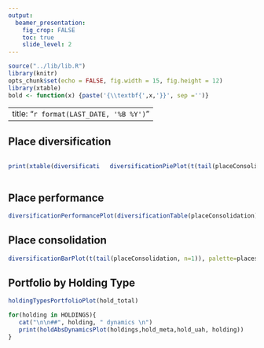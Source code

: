 ```yaml
---
output:
  beamer_presentation:
    fig_crop: FALSE
    toc: true
    slide_level: 2
---
```


```r
source("../lib/lib.R")
library(knitr)
opts_chunk$set(echo = FALSE, fig.width = 15, fig.height = 12)
library(xtable)
bold <- function(x) {paste('{\\textbf{',x,'}}', sep ='')}
```

---
title: "`r format(LAST_DATE, '%B %Y')`"
---


## Place diversification

:::::: {.columns}
::: {.column width="50%"}
```r
print(xtable(diversificationTable(placeConsolidation, pretty=T)), scalebox='0.5', comment=FALSE, sanitize.colnames.function=bold, sanitize.rownames.function=bold)
```
:::
::: {.column width="80%"}
```r
diversificationPiePlot(t(tail(placeConsolidation, n=1)), palette=placesScale)
```
:::
::::::

## Place performance
```r
diversificationPerformancePlot(diversificationTable(placeConsolidation))
```

## Place consolidation
```r
diversificationBarPlot(t(tail(placeConsolidation, n=1)), palette=placesScale)
```

## Portfolio by Holding Type 
```r
holdingTypesPortfolioPlot(hold_total)
```

```r
for(holding in HOLDINGS){
   cat("\n\n##", holding, " dynamics \n")
   print(holdAbsDynamicsPlot(holdings,hold_meta,hold_uah, holding))
}
```

